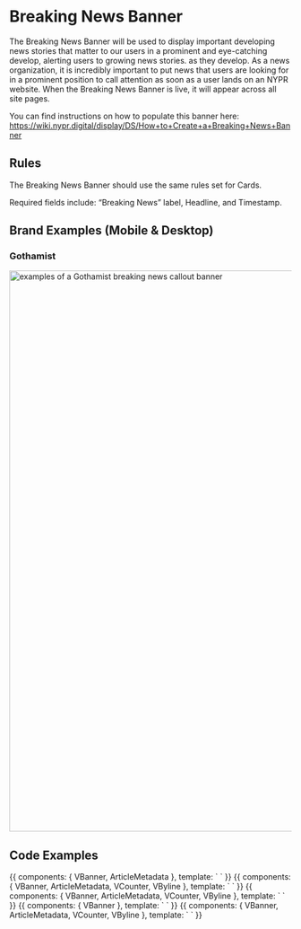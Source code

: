 
<Meta title="Components/Molecules/Breaking News Banners" />


# Breaking News Banner

The Breaking News Banner will be used to display important developing news stories that matter to our users in a prominent and eye-catching develop, alerting users to growing news stories. as they develop. As a news organization, it is incredibly important to put news that users are looking for in a prominent position to call attention as soon as a user lands on an NYPR website.  When the Breaking News Banner is live, it will appear across all site pages.

You can find instructions on how to populate this banner here: https://wiki.nypr.digital/display/DS/How+to+Create+a+Breaking+News+Banner

## Rules

The Breaking News Banner should use the same rules set for Cards.

Required fields include:  “Breaking News” label, Headline, and Timestamp.

## Brand Examples (Mobile & Desktop)

<!-- ### Whitelabel
 <img alt="examples of a Whitelabel breaking news callout banner" src="./images/Molecules-Organisms-CalloutBanner-WhitelabelBreakingNews.png" width="1000" />
<br/> -->

### Gothamist
<img alt="examples of a Gothamist breaking news callout banner" src="./images/Molecules-Organisms-CalloutBanner-GothamistBreakingNews.png" width="1000" />


## Code Examples

<Canvas>
    <Story name="Default">
        {{
            components: { VBanner, ArticleMetadata },
            template:
            `
            <v-banner
                tag="Breaking News"
                headline="Lorem Ipsum Dolor Sit Amet"
                headline-link="https://www.google.com"
                description="Lorem ipsum dolor sit amet, consectetur adipiscing elit, sed do eiusmod tempor incididunt ut labore et dolore magna aliqua. Ut enim ad minim veniam, quis nostrud exercitation ullamco laboris nisi ut aliquip ex ea commodo consequat."
            >
                <article-metadata
                    publish-date="JUST NOW"
                />
            </v-banner>
            `
        }}
    </Story>
</Canvas>

<Canvas>
    <Story name="With HTML In the Description">
        {{
            components: { VBanner, ArticleMetadata, VCounter, VByline },
            template:
                `
            <v-banner
                tag="Breaking News"
                headline="Lorem Ipsum Dolor Sit Amet"
                headline-link="https://www.google.com"
                description="<p>full description test with more text that <a href='http://www.google.com'>links</a> and has <i>other</i> <b>formatting.</b></p>"
            />
            `
        }}
    </Story>
</Canvas>

<Canvas>
    <Story name="With Article Metadata In The Slot">
        {{
            components: { VBanner, ArticleMetadata, VCounter, VByline },
            template:
            `
            <v-banner
                tag="Breaking News"
                headline="Lorem Ipsum Dolor Sit Amet"
                headline-link="https://www.google.com"
                description="Lorem ipsum dolor sit amet, consectetur adipiscing elit, sed do eiusmod tempor incididunt ut labore et dolore magna aliqua. Ut enim ad minim veniam, quis nostrud exercitation ullamco laboris nisi ut aliquip ex ea commodo consequat."
            >
                <article-metadata
                    publish-date="Jan 1, 2020"
                    updated-date="Mar 2, 2020"
                >
                    <template v-slot:comments><v-counter icon="comment" text="Comments" value="40" href="http://www.google.com"/></template>
                    <template v-slot:photos><v-counter icon="gallery" text="Photos" value="40" href="http://www.google.com"/></template>
                </article-metadata>
            </v-banner>
            `
        }}
    </Story>
</Canvas>

<Canvas>
    <Story name="With A Close Button">
        {{
            components: { VBanner },
            template:
                `
            <v-banner
                :show-close-button="true"
                tag="Breaking News"
                headline="Lorem Ipsum Dolor Sit Amet"
                headline-link="https://www.google.com"
                description="Lorem ipsum dolor sit amet, consectetur adipiscing elit, sed do eiusmod tempor incididunt ut labore et dolore magna aliqua. Ut enim ad minim veniam, quis nostrud exercitation ullamco laboris nisi ut aliquip ex ea commodo consequat."
            />
            `
        }}
    </Story>
</Canvas>

<Canvas>
    <Story name="With Thumbnail Image">
        {{
            components: { VBanner, ArticleMetadata, VCounter, VByline },
            template:
            `
            <v-banner
                thumbnail="./images/Placeholder-Image-1_1.png"
                thumbnail-alt-text="Breaking News alt text"
                tag="Breaking News"
                headline="Lorem Ipsum Dolor Sit Amet"
                headline-link="https://www.google.com"
                description="Lorem ipsum dolor sit amet, consectetur adipiscing elit, sed do eiusmod tempor incididunt ut labore et dolore magna aliqua. Ut enim ad minim veniam, quis nostrud exercitation ullamco laboris nisi ut aliquip ex ea commodo consequat."
            >
                <article-metadata
                    publish-date="Jan 1, 2020"
                    updated-date="Mar 2, 2020"
                >
                    <template v-slot:comments><v-counter icon="comment" text="Comments" value="40" href="http://www.google.com"/></template>
                    <template v-slot:photos><v-counter icon="gallery" text="Photos" value="40" href="http://www.google.com"/></template>
                </article-metadata>
            </v-banner>
            `
        }}
    </Story>
</Canvas>
